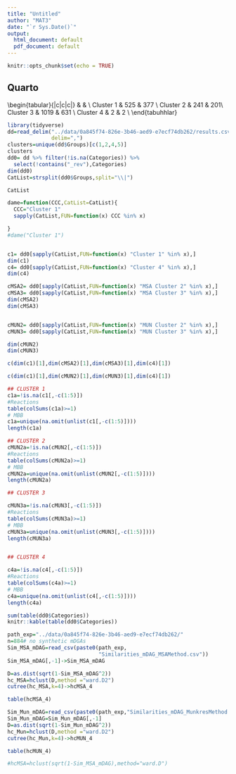 ```yaml
---
title: "Untitled"
author: "MAT3"
date: "`r Sys.Date()`"
output:
  html_document: default
  pdf_document: default
---
```


```r
knitr::opts_chunk$set(echo = TRUE)
```

## Quarto

\begin{tabular}{|c|c|c|}
 \multicolumn{1}{c}{Clusters} & \multicolumn{1}{c}{Shared reactions} & \multicolumn{1}{c}{Shared MBBs}\\
    \hline \hline
Cluster 1  &   525 &  377 \\
Cluster 2  &   243 &  203 \\
Cluster 3  &  1019 &  631 \\
Cluster 4  &     2 &    2 \\\hline 
  \end{tabular}
  \footnotetext{MSA-similarity}
\begin{tabular}{|c|c|c|}
   \multicolumn{1}{c}{Clusters} & \multicolumn{1}{c}{Shared reactions} & \multicolumn{1}{c}{Shared MBBs}\\
    \hline \hline
Cluster 1  &  525  &  377 \\
Cluster 2  &  241  &  201\\
Cluster 3  &  1019 &  631 \\
Cluster 4  &    2  &   2  \\ \hline 
  \end{tabuhhlar}

```r
library(tidyverse)
dd=read_delim("../data/0a845f74-826e-3b46-aed9-e7ecf74db262/results.csv",
              delim=",")
clusters=unique(dd$Groups)[c(1,2,4,5)]
clusters
dd0= dd %>% filter(!is.na(Categories)) %>% 
  select(!contains("_rev"),Categories)
dim(dd0)
CatList=strsplit(dd0$Groups,split="\\|")

CatList

dame=function(CCC,CatList=CatList){
  CCC="Cluster 1"
  sapply(CatList,FUN=function(x) CCC %in% x)

}
#dame("Cluster 1")


c1= dd0[sapply(CatList,FUN=function(x) "Cluster 1" %in% x),]
dim(c1)
c4= dd0[sapply(CatList,FUN=function(x) "Cluster 4" %in% x),]
dim(c4)

cMSA2= dd0[sapply(CatList,FUN=function(x) "MSA Cluster 2" %in% x),]
cMSA3= dd0[sapply(CatList,FUN=function(x) "MSA Cluster 3" %in% x),]
dim(cMSA2)
dim(cMSA3)


cMUN2= dd0[sapply(CatList,FUN=function(x) "MUN Cluster 2" %in% x),]
cMUN3= dd0[sapply(CatList,FUN=function(x) "MUN Cluster 3" %in% x),]

dim(cMUN2)
dim(cMUN3)

c(dim(c1)[1],dim(cMSA2)[1],dim(cMSA3)[1],dim(c4)[1])

c(dim(c1)[1],dim(cMUN2)[1],dim(cMUN3)[1],dim(c4)[1])
```


```r
## CLUSTER 1
c1a=!is.na(c1[,-c(1:5)])
#Reactions
table(colSums(c1a)>=1)
# MBB
c1a=unique(na.omit(unlist(c1[,-c(1:5)])))
length(c1a)

## CLUSTER 2
cMUN2a=!is.na(cMUN2[,-c(1:5)])
#Reactions
table(colSums(cMUN2a)>=1)
# MBB
cMUN2a=unique(na.omit(unlist(cMUN2[,-c(1:5)])))
length(cMUN2a)

## CLUSTER 3

cMUN3a=!is.na(cMUN3[,-c(1:5)])
#Reactions
table(colSums(cMUN3a)>=1)
# MBB
cMUN3a=unique(na.omit(unlist(cMUN3[,-c(1:5)])))
length(cMUN3a)


## CLUSTER 4

c4a=!is.na(c4[,-c(1:5)])
#Reactions
table(colSums(c4a)>=1)
# MBB
c4a=unique(na.omit(unlist(c4[,-c(1:5)])))
length(c4a)

```



```r
sum(table(dd0$Categories))
knitr::kable(table(dd0$Categories))

```



```r
path_exp="../data/0a845f74-826e-3b46-aed9-e7ecf74db262/"
n=884# no synthetic mDGAs
Sim_MSA_mDAG=read_csv(paste0(path_exp,
                             "Similarities_mDAG_MSAMethod.csv"))
Sim_MSA_mDAG[,-1]->Sim_MSA_mDAG

D=as.dist(sqrt(1-Sim_MSA_mDAG^2))
hc_MSA=hclust(D,method ="ward.D2")
cutree(hc_MSA,k=4)->hcMSA_4

table(hcMSA_4)


```



```r
Sim_Mun_mDAG=read_csv(paste0(path_exp,"Similarities_mDAG_MunkresMethod.csv"))
Sim_Mun_mDAG=Sim_Mun_mDAG[,-1]
D=as.dist(sqrt(1-Sim_Mun_mDAG^2))
hc_Mun=hclust(D,method ="ward.D2")
cutree(hc_Mun,k=4)->hcMUN_4

table(hcMUN_4)
```


```r
#hcMSA=hclust(sqrt(1-Sim_MSA_mDAG),method="ward.D")

```








